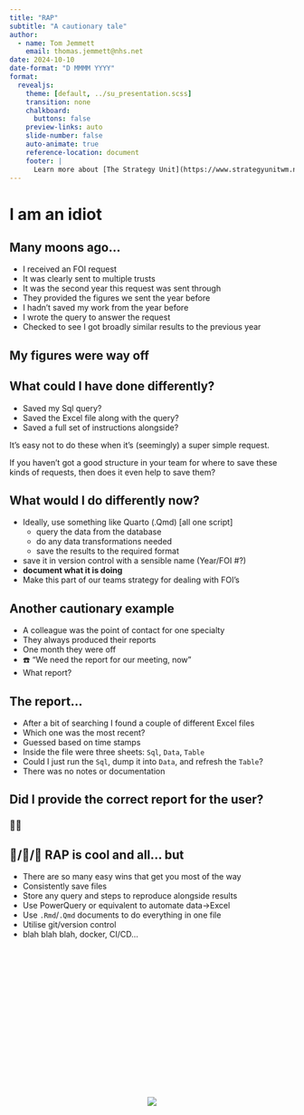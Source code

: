 ```yaml
---
title: "RAP"
subtitle: "A cautionary tale"
author: 
  - name: Tom Jemmett
    email: thomas.jemmett@nhs.net
date: 2024-10-10
date-format: "D MMMM YYYY"
format:
  revealjs:
    theme: [default, ../su_presentation.scss]
    transition: none
    chalkboard:
      buttons: false
    preview-links: auto
    slide-number: false
    auto-animate: true
    reference-location: document
    footer: |
      Learn more about [The Strategy Unit](https://www.strategyunitwm.nhs.uk/)
---
```


# I am an idiot {.centre .inverse}

## Many moons ago...

:::{ .incremental }

* I received an FOI request
* It was clearly sent to multiple trusts
* It was the second year this request was sent through
* They provided the figures we sent the year before
* I hadn't saved my work from the year before
* I wrote the query to answer the request
* Checked to see I got broadly similar results to the previous year

:::

## My figures were way off {.centre .inverse}

:::{ .fragment }
<div style="position: fixed; top: 50%; left: 50%; -webkit-transform: translate(-50%, -50%); transform: translate(-50%, -50%);">
![](https://media0.giphy.com/media/v1.Y2lkPTc5MGI3NjExdXpoOHJzNTljeTlqNjEzN3ZzdXJubnZucmlxYTU5dm10eXJpbTRscyZlcD12MV9pbnRlcm5hbF9naWZfYnlfaWQmY3Q9Zw/QuPFL61aiRYZOtPrTI/giphy.webp)
</div>
:::

## What could I have done differently?

:::{ .incremental }
* Saved my Sql query?
* Saved the Excel file along with the query?
* Saved a full set of instructions alongside?
:::

:::{ .fragment }
It’s easy not to do these when it's (seemingly) a super simple request.
:::

:::{ .fragment }
If you haven't got a good structure in your team for where to save these kinds of requests,
then does it even help to save them?
:::

## What would I do differently now?

* Ideally, use something like Quarto (.Qmd) [all one script]
  - query the data from the database
  - do any data transformations needed
  - save the results to the required format
* save it in version control with a sensible name (Year/FOI #?)
* **document what it is doing**
* Make this part of our teams strategy for dealing with FOI's

## Another cautionary example

:::{ .incremental }
* A colleague was the point of contact for one specialty
* They always produced their reports
* One month they were off
* ☎️ "We need the report for our meeting, now"
* What report?
:::

## The report...

:::{ .incremental }
* After a bit of searching I found a couple of different Excel files
* Which one was the most recent?
* Guessed based on time stamps
* Inside the file were three sheets: `Sql`, `Data`, `Table`
* Could I just run the `Sql`, dump it into `Data`, and refresh the `Table`?
* There was no notes or documentation
:::

## Did I provide the correct report for the user? { .center .inverse }

:::{ .fragment }
### 🤷‍♂️
:::

## 🥉/🥈/🥇 RAP is cool and all... but

:::{.incremental}
* There are so many easy wins that get you most of the way
* Consistently save files
* Store any query and steps to reproduce alongside results
* Use PowerQuery or equivalent to automate data->Excel
* Use `.Rmd`/`.Qmd` documents to do everything in one file
* Utilise git/version control
* blah blah blah, docker, CI/CD...
:::

## { .centre .inverse background-image="https://i.imgflip.com/96473z.jpg" background-size="1000px"}